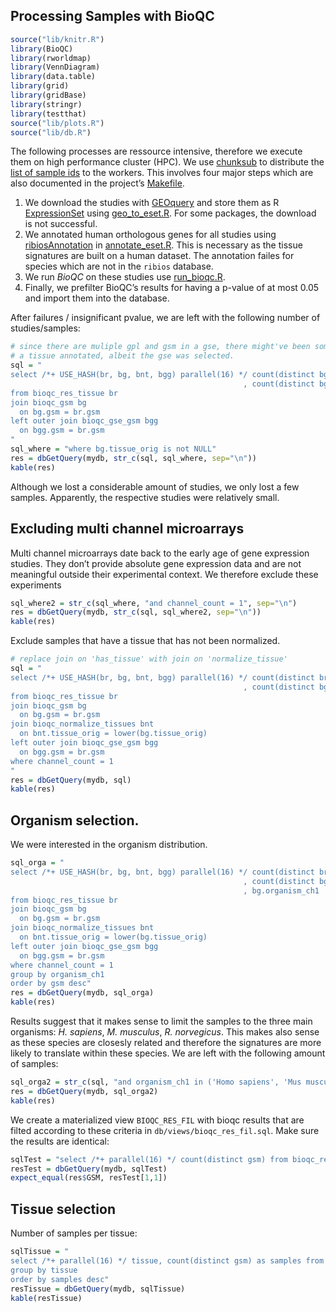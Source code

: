 ## Processing Samples with BioQC

```r
source("lib/knitr.R")
library(BioQC)
library(rworldmap)
library(VennDiagram)
library(data.table)
library(grid)
library(gridBase)
library(stringr)
library(testthat)
source("lib/plots.R")
source("lib/db.R")
```

The following processes are ressource intensive, therefore we execute them on high performance cluster (HPC). We use [chunksub](https://github.com/grst/chunksub) to distribute the [list of sample ids](#sample-list) to the workers. This involves four major steps which are also documented in the project's [Makefile](https://github.com/grst/BioQC_GEO_analysis/blob/master/Makefile). 

1. We download the studies with [GEOquery](https://bioconductor.org/packages/release/bioc/html/GEOquery.html) and store them as R [ExpressionSet](https://bioconductor.org/packages/devel/bioc/vignettes/Biobase/inst/doc/ExpressionSetIntroduction.pdf) using [geo_to_eset.R](https://github.com/grst/BioQC_GEO_analysis/blob/master/scripts/geo_to_eset.R). For some packages, the download is not successful. 
2. We annotated human orthologous genes for all studies using [ribiosAnnotation](https://github.com/Accio/ribios) in [annotate_eset.R](https://github.com/grst/BioQC_GEO_analysis/blob/master/scripts/annotate_eset.R). This is necessary as the tissue signatures are built on a human dataset. The annotation failes for species which are not in the `ribios` database. 
3. We run *BioQC* on these studies use [run_bioqc.R](https://github.com/grst/BioQC_GEO_analysis/blob/master/scripts/run_bioqc.R). 
4. Finally, we prefilter BioQC's results for having a p-value of at most 0.05 and import them into the database. 


After failures / insignificant pvalue, we are left with the following number of studies/samples:

```r
# since there are muliple gpl and gsm in a gse, there might've been some gsm inserted, that don't have 
# a tissue annotated, albeit the gse was selected. 
sql = "
select /*+ USE_HASH(br, bg, bnt, bgg) parallel(16) */ count(distinct bgg.gsm) as GSM
                                                    , count(distinct bgg.gse) as GSE
from bioqc_res_tissue br
join bioqc_gsm bg
  on bg.gsm = br.gsm
left outer join bioqc_gse_gsm bgg
  on bgg.gsm = br.gsm
"
sql_where = "where bg.tissue_orig is not NULL"
res = dbGetQuery(mydb, str_c(sql, sql_where, sep="\n"))
kable(res)
```

Although we lost a considerable amount of studies, we only lost a few samples. Apparently, the respective studies were relatively small. 
<!-- i also found empty studies -->

## Excluding multi channel microarrays

Multi channel microarrays date back to the early age of gene expression studies. They don't provide absolute gene expression data and are not meaningful outside their experimental context. We therefore exclude these experiments
```r
sql_where2 = str_c(sql_where, "and channel_count = 1", sep="\n")
res = dbGetQuery(mydb, str_c(sql, sql_where2, sep="\n"))
kable(res)
```

Exclude samples that have a tissue that has not been normalized. 

```r
# replace join on 'has_tissue' with join on 'normalize_tissue'
sql = "
select /*+ USE_HASH(br, bg, bnt, bgg) parallel(16) */ count(distinct br.gsm)  as GSM
                                                    , count(distinct bgg.gse) as GSE 
from bioqc_res_tissue br
join bioqc_gsm bg
  on bg.gsm = br.gsm
join bioqc_normalize_tissues bnt
  on bnt.tissue_orig = lower(bg.tissue_orig)
left outer join bioqc_gse_gsm bgg
  on bgg.gsm = br.gsm
where channel_count = 1
"
res = dbGetQuery(mydb, sql)
kable(res)
```

## Organism selection. 
We were interested in the organism distribution.
```r
sql_orga = "
select /*+ USE_HASH(br, bg, bnt, bgg) parallel(16) */ count(distinct br.gsm)  as GSM
                                                    , count(distinct bgg.gse) as GSE 
                                                    , bg.organism_ch1
from bioqc_res_tissue br
join bioqc_gsm bg
  on bg.gsm = br.gsm
join bioqc_normalize_tissues bnt
  on bnt.tissue_orig = lower(bg.tissue_orig)
left outer join bioqc_gse_gsm bgg
  on bgg.gsm = br.gsm
where channel_count = 1
group by organism_ch1
order by gsm desc"
res = dbGetQuery(mydb, sql_orga)
kable(res)
```

Results suggest that it makes sense to limit the samples to the three main organisms: *H. sapiens*, *M. musculus*, *R. norvegicus*. This makes also sense as these species are closesly related and therefore the signatures are more likely to translate within these species. 
We are left with the following amount of samples: 

```r
sql_orga2 = str_c(sql, "and organism_ch1 in ('Homo sapiens', 'Mus musculus', 'Rattus norvegicus')", sep="\n")
res = dbGetQuery(mydb, sql_orga2)
kable(res)
```

We create a materialized view `BIOQC_RES_FIL` with bioqc results that are filted according 
to these criteria in `db/views/bioqc_res_fil.sql`. Make sure the results are identical: 
```r
sqlTest = "select /*+ parallel(16) */ count(distinct gsm) from bioqc_res_fil"
resTest = dbGetQuery(mydb, sqlTest)
expect_equal(res$GSM, resTest[1,1])
```


## Tissue selection
Number of samples per tissue:
```r
sqlTissue = "
select /*+ parallel(16) */ tissue, count(distinct gsm) as samples from bioqc_res_fil
group by tissue
order by samples desc"
resTissue = dbGetQuery(mydb, sqlTissue)
kable(resTissue)
```
